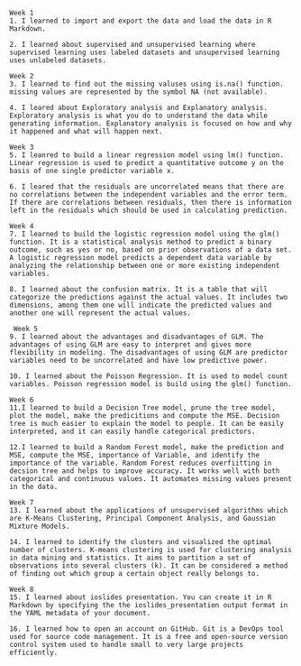
```
Week 1
1. I learned to import and export the data and load the data in R Markdown. 

2. I learned about supervised and unsupervised learning where supervised learning uses labeled datasets and unsupervised learning uses unlabeled datasets. 

Week 2
3. I learned to find out the missing valuses using is.na() function. missing values are represented by the symbol NA (not available). 

4. I leared about Exploratory analysis and Explanatory analysis. Exploratory analysis is what you do to understand the data while generating information. Explanatory analysis is focused on how and why it happened and what will happen next. 

Week 3
5. I leanred to build a linear regression model using lm() function. Linear regression is used to predict a quantitative outcome y on the basis of one single predictor variable x. 

6. I leared that the residuals are uncorrelated means that there are no correlations between the independent variables and the error term. If there are correlations between residuals, then there is information left in the residuals which should be used in calculating prediction.

Week 4
7. I learned to build the logistic regression model using the glm() function. It is a statistical analysis method to predict a binary outcome, such as yes or no, based on prior observations of a data set. A logistic regression model predicts a dependent data variable by analyzing the relationship between one or more existing independent variables.

8. I learned about the confusion matrix. It is a table that will categorize the predictions against the actual values. It includes two dimensions, among them one will indicate the predicted values and another one will represent the actual values.

 Week 5 
9. I learned about the advantages and disadvantages of GLM. The advantages of using GLM are easy to interpret and gives more flexibility in modeling. The disadvantages of using GLM are predictor variables need to be uncorrelated and have low predictive power. 

10. I learned about the Poisson Regression. It is used to model count variables. Poisson regression model is build using the glm() function. 

Week 6 
11.I learned to build a Decision Tree model, prune the tree model, plot the model, make the predicitions and compute the MSE. Decision tree is much easier to explain the model to people. It can be easily interpreted, and it can easily handle categorical predictors. 

12.I learned to build a Random Forest model, make the prediction and MSE, compute the MSE, importance of Variable, and identify the importance of the variable. Random Forest reduces overfiitting in decsion tree and helps to improve accuracy. It works well with both categorical and continuous values. It automates missing values present in the data.

Week 7
13. I learned about the applications of unsupervised algorithms which are K-Means Clustering, Principal Component Analysis, and Gaussian Mixture Models.

14. I learned to identify the clusters and visualized the optimal number of clusters. K-means clustering is used for clustering analysis in data mining and statistics. It aims to partition a set of observations into several clusters (k). It can be considered a method of finding out which group a certain object really belongs to.

Week 8
15. I learned about ioslides presentation. You can create it in R Markdown by specifying the the ioslides_presentation output format in the YAML metadata of your document. 

16. I learned how to open an account on GitHub. Git is a DevOps tool used for source code management. It is a free and open-source version control system used to handle small to very large projects efficiently. 
```

